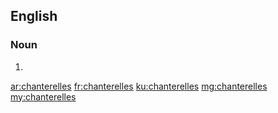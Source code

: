 ==English==

===Noun===
{{head|en|plural}}

# {{plural of|chanterelle|lang=en|nocat=1}}

[[ar:chanterelles]]
[[fr:chanterelles]]
[[ku:chanterelles]]
[[mg:chanterelles]]
[[my:chanterelles]]